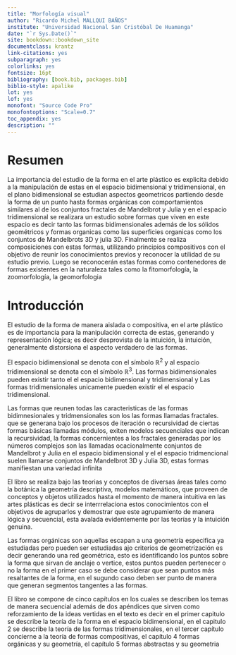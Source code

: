 ```yaml
---
title: "Morfología visual"
author: "Ricardo Michel MALLQUI BAÑOS"
institute: "Universidad Nacional San Cristóbal De Huamanga"
date: "`r Sys.Date()`"
site: bookdown::bookdown_site
documentclass: krantz
link-citations: yes
subparagraph: yes
colorlinks: yes
fontsize: 16pt
bibliography: [book.bib, packages.bib]
biblio-style: apalike
lot: yes
lof: yes
monofont: "Source Code Pro"
monofontoptions: "Scale=0.7"
toc_appendix: yes
description: ""
---
```


```{=tex}
\newcommand{\N}{\mathbb{N}}
\newcommand{\R}{\mathbb{R}}
\newcommand{\CC}{\mathbb{C}}
\newcommand{\I}{\mathbb{I}}
\newcommand{\f}{\mathbb{f}}
\newcommand{\X}{\mathbb{X}}
\newcommand{\D}{\mathbb{D}}
\newcommand{\Z}{\mathbb{Z}}
\newcommand{\Q}{\mathbb{Q}}
\newcommand{\norm}[1]{\left\Vert#1\right\Vert}
\newcommand{\abs}[1]{\left\vert#1\right\vert}
\newcommand{\set}[1]{\left\{#1\right\}}
\newcommand{\seq}[1]{\left<#1\right>}
\newcommand{\co}[1]{\left[#1\right]}
\newcommand{\cc}[1]{\left(#1\right)}
\newcommand{\J}{\mathcal{J}}
\newcommand{\K}{\mathcal{K}}
\newcommand{\M}{\mathcal{M}}
\newcommand{\F}{\mathcal{F}}
```
# Resumen {.unnumbered}

La importancia del estudio de la forma en el arte plástico es explicita debido a la manipulación de estas en el espacio bidimensional y tridimensional, en el plano bidimensional se estudian aspectos geometricos partiendo desde la forma de un punto hasta formas orgánicas con comportamientos similares al de los conjuntos fractales de Mandelbrot y Julia y en el espacio tridimensional se realizara un estudio sobre formas que viven en este espacio es decir tanto las formas bidimensionales además de los sólidos geométricos y formas organicas como las superficies organicas como los conjuntos de Mandelbrots 3D y julia 3D. Finalmente se realiza composiciones con estas formas, utilizando principios compositivos con el objetivo de reunir los conocimientos previos y reconocer la utilidad de su estudio previo. Luego se reconocerán estas formas como contenedores de formas existentes en la naturaleza tales como la fitomorfología, la zoomorfología, la geomorfologia

# Introducción {.unnumbered}

El estudio de la forma de manera aislada o compositiva, en el arte plástico es de importancia para la manipulación correcta de estas, generando y representación lógica; es decir desprovista de la intuición, la intuición, generalmente distorsiona el aspecto verdadero de las formas.

El espacio bidimensional se denota con el símbolo $\mathbb{R}^2$ y al espacio tridimensional se denota con el símbolo $\mathbb{R}^3$. Las formas bidimensionales pueden existir tanto el el espacio bidimensional y tridimensional y Las formas tridimensionales unicamente pueden existir el el espacio tridimensional.

Las formas que reunen todas las caracteristicas de las formas bidimnesionales y tridmensionales son los las formas llamadas fractales. que se generana bajo los procesos de iteración o recursividad de ciertas formas básicas llamadas módulos, exiten modelos secuenciales que indican la recursividad, la formas concernientes a los fractales generadas por los números complejos son las llamadas ocacionalmente conjuntos de Mandelbrot y Julia en el espacio bidimensional y el el espacio tridmencional suelen llamarse conjuntos de Mandelbrot 3D y Julia 3D, estas formas manifiestan una variedad infinita

El libro se realiza bajo las teorias y conceptos de diversas áreas tales como la botánica la geometría descriptiva, modelos matemáticos, que proveen de conceptos y objetos utilizados hasta el momento de manera intuitiva en las artes plásticas es decir se interrrelaciona estos conocimientos con el objetivos de agruparlos y demostrar que este agrupamiento de manera lógica y secuencial, esta avalada evidentemente por las teorías y la intuición genuina.

Las formas orgánicas son aquellas escapan a una geometría especifica ya estudiadas pero pueden ser estudiadas ajo criterios de geometrización es decir generando una red geométrica, esto es identificando los puntos sobre la forma que sirvan de anclaje o vertice, estos puntos pueden pertenecer o no la forma en el primer caso se debe considerar que sean puntos más resaltantes de la forma, en el sugundo caso deben ser punto de manera que generan segmentos tangentes a las formas.

El libro se compone de cinco capítulos en los cuales se describen los temas de manera secuencial además de dos apéndices que sirven como reforzamiento de la ideas vertidas en el texto es decir en el primer capitulo se describe la teoría de la forma en el espacio bidimensional, en el capitulo 2 se describe la teoría de las formas tridimensionales, en el tercer capítulo concierne a la teoría de formas compositivas, el capítulo 4 formas orgánicas y su geometría, el capítulo 5 formas abstractas y su geometria
